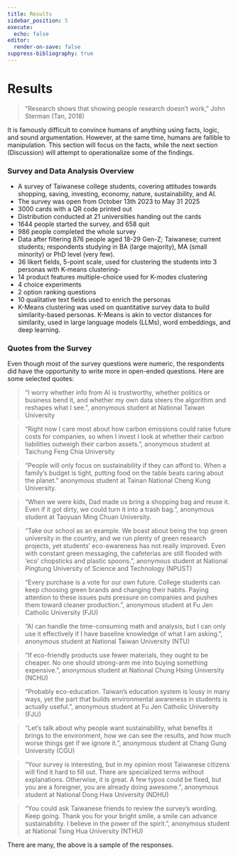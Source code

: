 ```yaml
---
title: Results
sidebar_position: 5
execute:
  echo: false
editor:
  render-on-save: false
suppress-bibliography: true
---
```





# Results

> “Research shows that showing people research doesn’t work,” John
> Sterman (Tan, 2018)

It is famously difficult to convince humans of anything using facts,
logic, and sound argumentation. However, at the same time, humans are
fallible to manipulation. This section will focus on the facts, while
the next section (Discussion) will attempt to operationalize some of the
findings.

### Survey and Data Analysis Overview

-   A survey of Taiwanese college students, covering attitudes towards
    shopping, saving, investing, economy, nature, sustainability, and
    AI.
-   The survey was open from October 13th 2023 to May 31 2025
-   3000 cards with a QR code printed out
-   Distribution conducted at 21 universities handing out the cards
-   1644 people started the survey, and 658 quit
-   986 people completed the whole survey
-   Data after filtering 876 people aged 18-29 Gen-Z; Taiwanese; current
    students; respondents studying in BA (large majority), MA (small
    minority) or PhD level (very few).
-   36 likert fields, 5-point scale, used for clustering the students
    into 3 personas with K-means clustering-
-   14 product features multiple-choice used for K-modes clustering
-   4 choice experiments
-   2 option ranking questions
-   10 qualitative text fields used to enrich the personas
-   K-Means clustering was used on quantitative survey data to build
    similarity-based personas. K-Means is akin to vector distances for
    similarity, used in large language models (LLMs), word embeddings,
    and deep learning.

### Quotes from the Survey

Even though most of the survey questions were numeric, the respondents
did have the opportunity to write more in open-ended questions. Here are
some selected quotes:

> “I worry whether info from AI is trustworthy, whether politics or
> business bend it, and whether my own data steers the algorithm and
> reshapes what I see.”, anonymous student at National Taiwan University

> “Right now I care most about how carbon emissions could raise future
> costs for companies, so when I invest I look at whether their carbon
> liabilities outweigh their carbon assets.”, anonymous student at
> Taichung Feng Chia University

> “People will only focus on sustainability if they can afford to. When
> a family’s budget is tight, putting food on the table beats caring
> about the planet.” anonymous student at Tainan National Cheng Kung
> University.

> “When we were kids, Dad made us bring a shopping bag and reuse it.
> Even if it got dirty, we could turn it into a trash bag.”, anonymous
> student at Taoyuan Ming Chuan University.

> “Take our school as an example. We boast about being the top green
> university in the country, and we run plenty of green research
> projects, yet students’ eco-awareness has not really improved. Even
> with constant green messaging, the cafeterias are still flooded with
> ‘eco’ chopsticks and plastic spoons.”, anonymous student at National
> Pingtung University of Science and Technology (NPUST)

> “Every purchase is a vote for our own future. College students can
> keep choosing green brands and changing their habits. Paying attention
> to these issues puts pressure on companies and pushes them toward
> cleaner production.”, anonymous student at Fu Jen Catholic University
> (FJU)

> “AI can handle the time-consuming math and analysis, but I can only
> use it effectively if I have baseline knowledge of what I am asking.”,
> anonymous student at National Taiwan University (NTU)

> “If eco-friendly products use fewer materials, they ought to be
> cheaper. No one should strong-arm me into buying something
> expensive.”, anonymous student at National Chung Hsing University
> (NCHU)

> “Probably eco-education. Taiwan’s education system is lousy in many
> ways, yet the part that builds environmental awareness in students is
> actually useful.”, anonymous student at Fu Jen Catholic University
> (FJU)

> “Let’s talk about why people want sustainability, what benefits it
> brings to the environment, how we can see the results, and how much
> worse things get if we ignore it.”, anonymous student at Chang Gung
> University (CGU)

> “Your survey is interesting, but in my opinion most Taiwanese citizens
> will find it hard to fill out. There are specialized terms without
> explanations. Otherwise, it is great. A few typos could be fixed, but
> you are a foreigner, you are already doing awesome.”, anonymous
> student at National Dong Hwa University (NDHU)

> “You could ask Taiwanese friends to review the survey’s wording. Keep
> going. Thank you for your bright smile, a smile can advance
> sustainability. I believe in the power of the spirit.”, anonymous
> student at National Tsing Hua University (NTHU)

There are many, the above is a sample of the responses.
